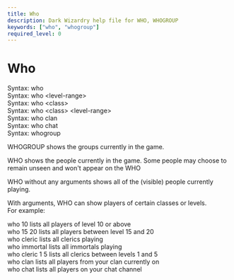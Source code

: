 ```yaml
---
title: Who
description: Dark Wizardry help file for WHO, WHOGROUP
keywords: ["who", "whogroup"]
required_level: 0
---
```


# Who

Syntax: who  
Syntax: who \<level-range\>  
Syntax: who \<class\>  
Syntax: who \<class\> \<level-range\>  
Syntax: who clan  
Syntax: who chat  
Syntax: whogroup  

WHOGROUP shows the groups currently in the game.  

WHO shows the people currently in the game.  Some people may choose to  
remain unseen and won't appear on the WHO  

WHO without any arguments shows all of the (visible) people currently playing.  

With arguments, WHO can show players of certain classes or levels.  
For example:  

who 10          lists all players of level 10 or above  
who 15 20       lists all players between level 15 and 20  
who cleric      lists all clerics playing  
who immortal    lists all immortals playing  
who cleric 1 5  lists all clerics between levels 1 and 5  
who clan        lists all players from your clan currently on  
who chat    lists all players on your chat channel